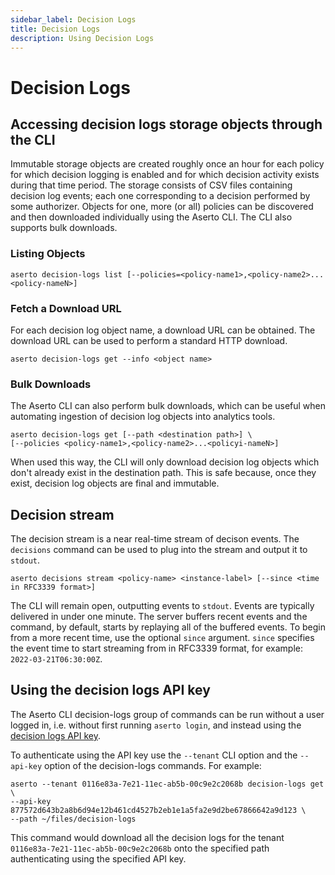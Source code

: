 ```yaml
---
sidebar_label: Decision Logs
title: Decision Logs
description: Using Decision Logs
---
```


# Decision Logs

## Accessing decision logs storage objects through the CLI

Immutable storage objects are created roughly once an hour for each policy for which decision logging is enabled and
for which decision activity exists during that time period. The storage consists of CSV files containing decision log
events; each one corresponding to a decision performed by some authorizer. Objects for one, more (or all) policies can
be discovered and then downloaded individually using the Aserto CLI. The CLI also supports bulk downloads.

### Listing Objects

```
aserto decision-logs list [--policies=<policy-name1>,<policy-name2>...<policy-nameN>]
```

### Fetch a Download URL

For each decision log object name, a download URL can be obtained. The download URL can be used to perform a standard
HTTP download.

```
aserto decision-logs get --info <object name>
```

### Bulk Downloads

The Aserto CLI can also perform bulk downloads, which can be useful when automating ingestion of decision log objects
into analytics tools.

```
aserto decision-logs get [--path <destination path>] \
[--policies <policy-name1>,<policy-name2>...<policyi-nameN>]
```

When used this way, the CLI will only download decision log objects which don't already exist in the destination path.
This is safe because, once they exist, decision log objects are final and immutable.

## Decision stream

The decision stream is a near real-time stream of decison events. The `decisions` command can be used to plug into
the stream and output it to `stdout`.

```
aserto decisions stream <policy-name> <instance-label> [--since <time in RFC3339 format>]
```

The CLI will remain open, outputting events to `stdout`. Events are typically delivered in under one minute.
The server buffers recent events and the command, by default, starts by replaying all of the buffered events. To begin from
a more recent time, use the optional `since` argument. `since` specifies the event time to start streaming from in
RFC3339 format, for example: `2022-03-21T06:30:00Z`.

## Using the decision logs API key

The Aserto CLI decision-logs group of commands can be run without a user logged in, i.e. without first running
`aserto login`, and instead using the [decision logs API key](/docs/decision-logs-guide/console#decision-logs-api-key).

To authenticate using the API key use the `--tenant` CLI option and the `--api-key` option of the decision-logs
commands. For example:

```
aserto --tenant 0116e83a-7e21-11ec-ab5b-00c9e2c2068b decision-logs get \
--api-key 877572d643b2a8b6d94e12b461cd4527b2eb1e1a5fa2e9d2be67866642a9d123 \
--path ~/files/decision-logs
```

This command would download all the decision logs for the tenant `0116e83a-7e21-11ec-ab5b-00c9e2c2068b` onto the
specified path authenticating using the specified API key.
